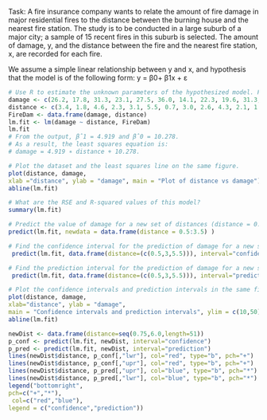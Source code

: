 
Task:
A fire insurance company wants to relate the amount of fire damage in major residential fires to the distance between the burning house and the nearest fire station.
The study is to be conducted in a large suburb of a major city; a sample of 15 recent fires in this suburb is selected. 
The amount of damage, y, and the distance between the fire and the nearest fire station, x, are recorded for each fire.

We assume a simple linear relationship between y and x, and hypothesis that the model is of the following form:
y = β0+ β1x + ε

```r
# Use R to estimate the unknown parameters of the hypothesized model. Find the least squares estimates of the slope βˆ1 and intercept βˆ0 on the printout. Write down the least squares equation for this model.
damage <- c(26.2, 17.8, 31.3, 23.1, 27.5, 36.0, 14.1, 22.3, 19.6, 31.3, 24.0, 17.3, 43.2, 36.4, 26.1)
distance <- c(3.4, 1.8, 4.6, 2.3, 3.1, 5.5, 0.7, 3.0, 2.6, 4.3, 2.1, 1.1, 6.1, 4.8, 3.8)
FireDam <- data.frame(damage, distance)
lm.fit <- lm(damage ~ distance, FireDam)
lm.fit
# From the output, βˆ1 = 4.919 and βˆ0 = 10.278. 
# As a result, the least squares equation is: 
# damage = 4.919 ∗ distance + 10.278.
```

```r
# Plot the dataset and the least squares line on the same figure.
plot(distance, damage,
xlab ="distance", ylab = "damage", main = "Plot of distance vs damage")
abline(lm.fit)
```

```r
# What are the RSE and R-squared values of this model?
summary(lm.fit)
```

```r
# Predict the value of damage for a new set of distances (distance = 0.5, 1.5, 2.5, 3.5). 
predict(lm.fit, newdata = data.frame(distance = 0.5:3.5) )
```

```r
# Find the confidence interval for the prediction of damage for a new set of distance (distance = 0.5, 3, 5.5).
 predict(lm.fit, data.frame(distance=(c(0.5,3,5.5))), interval="confidence")
```

```r
# Find the prediction interval for the prediction of damage for a new set of distance (distance = 0.5, 3, 5.5).
 predict(lm.fit, data.frame(distance=(c(0.5,3,5.5))), interval="prediction")
```

```r
# Plot the confidence intervals and prediction intervals in the same figure by using a new set of distance (distance=seq(0.75,6.0,length=51)).
plot(distance, damage,
xlab="distance", ylab = "damage",
main = "Confidence intervals and prediction intervals", ylim = c(10,50))
abline(lm.fit)

newDist <- data.frame(distance=seq(0.75,6.0,length=51))
p_conf <- predict(lm.fit, newDist, interval="confidence")
p_pred <- predict(lm.fit, newDist, interval="prediction") 
lines(newDist$distance, p_conf[,"lwr"], col="red", type="b", pch="+") 
lines(newDist$distance, p_conf[,"upr"], col="red", type="b", pch="+") 
lines(newDist$distance, p_pred[,"upr"], col="blue", type="b", pch="*") 
lines(newDist$distance, p_pred[,"lwr"], col="blue", type="b", pch="*") 
legend("bottomright",
pch=c("+","*"),
 col=c("red","blue"),
legend = c("confidence","prediction"))
```

